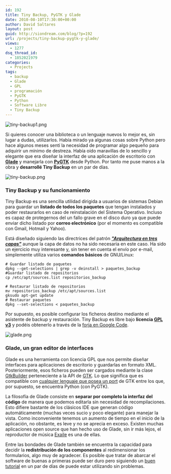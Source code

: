 ```yaml
---
id: 192
title: Tiny Backup, PyGTK y Glade
date: 2010-08-10T17:30:00+00:00
author: David Saltares
layout: post
guid: http://siondream.com/blog/?p=192
url: /projects/tiny-backup-pygtk-y-glade/
views:
  - 1277
dsq_thread_id:
  - 1852021979
categories:
  - Projects
tags:
  - backup
  - Glade
  - GPL
  - programación
  - PyGTK
  - Python
  - Software Libre
  - Tiny Backup
---
```


![tiny-backup1.png](/img/wp/tiny-backup1.webp)

Si quieres conocer una biblioteca o un lenguaje nuevos lo mejor es, sin lugar a dudas, utilizarlos. Había mirado ya algunas cosas sobre Python pero hace algunos meses sentí la necesidad de programar algo pequeño para adquirir un mínimo de destreza. Había oído maravillas de lo sencillo y elegante que era diseñar la interfaz de una aplicación de escritorio con **[Glade](http://glade.gnome.org/)** y manejarla con **[PyGTK](http://www.pygtk.org/)** desde Python. Por tanto me puse manos a la obra y **desarrollé Tiny Backup** en un par de días.

![tiny-backup.png](/img/wp/tiny-backup.webp)

### Tiny Backup y su funcionamiento

Tiny Backup es una sencilla utilidad dirigida a usuarios de sistemas Debian para guardar un **listado de todos los paquetes** que tengan instalados y poder restaurarlos en caso de reinstalación del Sistema Operativo. Incluso es capaz de protegernos del un fallo grave en el disco duro ya que puede enviar dicho listado por **correo electrónico** (por el momento es compatible con Gmail, Hotmail y Yahoo).

Está diseñado siguiendo las directrices del patrón **[_"Arquitectura en tres capas"_](http://es.wikipedia.org/wiki/Programaci%C3%B3n_por_capas)** aunque la capa de datos no ha sido necesaria en este caso. Ha sido un ejercicio muy interesante y, sin tener en cuenta el envío por e-mail, simplemente utiliza varios **comandos básicos** de GNU/Linux:

```
# Guardar listado de paquetes
dpkg --get-selections | grep -v deinstall > paquetes_backup
#Guardar listado de repositorios
cp /etc/apt/sources.list repositorios_backup

# Restaurar listado de repositorios
mv repositorios_backup /etc/apt/sources.list
gksudo apt-get update
# Restaurar paquetes
dpkg --set-selections < paquetes_backup
```

Por supuesto, es posible configurar los ficheros destino mediante el asistente de backup y restauración. Tiny Backup es libre bajo **licencia [GPL v3](http://gplv3.fsf.org/)** y podéis obtenerlo a través de la [forja en Google Code](http://code.google.com/p/python-tiny-backup/).

![glade.png](/img/wp/glade.webp)

### Glade, un gran editor de interfaces

Glade es una herramienta con licencia GPL que nos permite diseñar interfaces para aplicaciones de escritorio y guardarlas en formato XML. Posteriormente, esos ficheros pueden ser cargados mediante la clase [GtkBuilder](http://library.gnome.org/devel/gtk/stable/GtkBuilder.html) perteneciente a la API de [GTK](http://www.gtk.org/). Lo que significa que es compatible con [cualquier lenguaje que posea un port](http://www.gtk.org/language-bindings.html) de GTK entre los que, por supuesto, se encuentra Python (con PyGTK).

La filosofía de Glade consiste en **separar por completo la interfaz del código** de manera que podemos editarla sin necesidad de recompilaciones. Esto difiere bastante de los clásicos IDE que generan código automáticamente (muchas veces sucio y poco elegante) para manejar la vista. Como inconveniente tenemos un aumento de tiempo en el inicio de la aplicación, no obstante, es leve y no se aprecia en exceso. Existen muchas aplicaciones open source que han hecho uso de Glade, sin ir más lejos, el reproductor de música [Exaile](http://www.exaile.org/screens) es una de ellas.

Entre las bondades de Glade también se encuentra la capacidad para decidir la **redistribución de los componentes** al redimensionar los formularios, algo muy de agradecer. Es posible que tratar de abarcar el software de buenas a primeras puede ser duro pero siguiendo un [buen tutorial](http://live.gnome.org/Glade/Tutorials) en un par de días de puede estar utilizando sin problemas.

